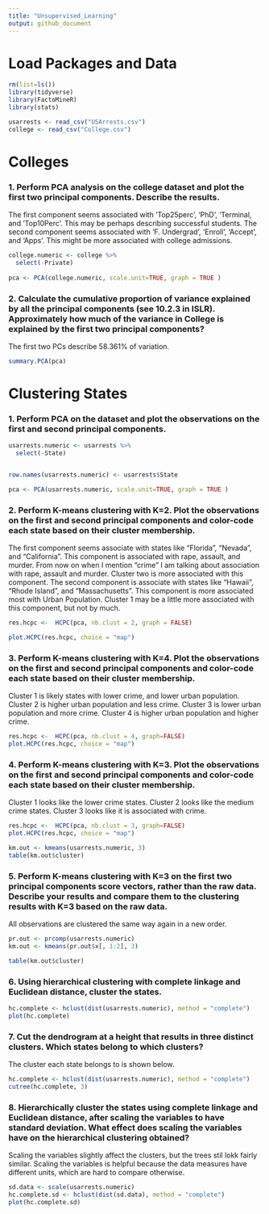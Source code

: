 ```yaml
---
title: "Unsupervised_Learning"
output: github_document
---
```


# Load Packages and Data
```r
rm(list=ls())
library(tidyverse)
library(FactoMineR)
library(stats)

usarrests <- read_csv("USArrests.csv")
college <- read_csv("College.csv")
```

# Colleges

### 1. Perform PCA analysis on the college dataset and plot the first two principal components. Describe the results.

The first component seems associated with 'Top25perc', 'PhD', 'Terminal, and 'Top10Perc'. This may be perhaps describing successful students. The second component seems associated with 'F. Undergrad', 'Enroll', 'Accept', and 'Apps'. This might be more associated with college admissions.
```r

college.numeric <- college %>% 
  select(-Private)
  
pca <- PCA(college.numeric, scale.unit=TRUE, graph = TRUE )

```



### 2. Calculate the cumulative proportion of variance explained by all the principal components (see 10.2.3 in ISLR). Approximately how much of the variance in College is explained by the first two principal components?

The first two PCs describe  58.361% of variation.
```r
summary.PCA(pca)
```

# Clustering States

### 1. Perform PCA on the dataset and plot the observations on the first and second principal components.
```r
usarrests.numeric <- usarrests %>% 
  select(-State)


row.names(usarrests.numeric) <- usarrests$State

pca <- PCA(usarrests.numeric, scale.unit=TRUE, graph = TRUE )

```

### 2. Perform K-means clustering with K=2. Plot the observations on the first and second principal components and color-code each state based on their cluster membership.

The first component seems associate with states like "Florida", "Nevada", and "California". This component is associated with rape, assault, and murder. From now on when I mention "crime" I am talking about association with rape, assault and murder. Cluster two is more associated with this component. The second component is associate with states like "Hawaii", "Rhode Island", and "Massachusetts". This component is more associated most with Urban Population. Cluster 1 may be a little more associated with this component, but not by much.
```r
res.hcpc <-  HCPC(pca, nb.clust = 2, graph = FALSE)

plot.HCPC(res.hcpc, choice = "map")
```


### 3. Perform K-means clustering with K=4. Plot the observations on the first and second principal components and color-code each state based on their cluster membership.

Cluster 1 is likely states with lower crime, and lower urban population. Cluster 2 is higher urban population and less crime. Cluster 3 is lower urban population and more crime. Cluster 4 is higher urban population and higher crime.
```r
res.hcpc <-  HCPC(pca, nb.clust = 4, graph=FALSE)
plot.HCPC(res.hcpc, choice = "map")
```


### 4. Perform K-means clustering with K=3. Plot the observations on the first and second principal components and color-code each state based on their cluster membership.

Cluster 1 looks like the lower crime states. Cluster 2 looks like the medium crime states. Cluster 3 looks like it is associated with crime.
```r
res.hcpc <-  HCPC(pca, nb.clust = 3, graph=FALSE)
plot.HCPC(res.hcpc, choice = "map")

km.out <- kmeans(usarrests.numeric, 3)
table(km.out$cluster)

```


### 5. Perform K-means clustering with K=3 on the first two principal components score vectors, rather than the raw data. Describe your results and compare them to the clustering results with K=3 based on the raw data.

All observations are clustered the same way again in a new order.
```r


pr.out <- prcomp(usarrests.numeric)
km.out <- kmeans(pr.out$x[, 1:2], 3)

table(km.out$cluster)
```

### 6. Using hierarchical clustering with complete linkage and Euclidean distance, cluster the states.

```r
hc.complete <- hclust(dist(usarrests.numeric), method = "complete")
plot(hc.complete)
```


### 7. Cut the dendrogram at a height that results in three distinct clusters. Which states belong to which clusters?


The cluster each state belongs to is shown below.

```r
hc.complete <- hclust(dist(usarrests.numeric), method = "complete")
cutree(hc.complete, 3)
```

### 8. Hierarchically cluster the states using complete linkage and Euclidean distance, after scaling the variables to have standard deviation. What effect does scaling the variables have on the hierarchical clustering obtained?

Scaling the variables slightly affect the clusters, but the trees stil lokk fairly similar. Scaling the variables is helpful because the data measures have different units, which are hard to compare otherwise.
```r
sd.data <- scale(usarrests.numeric)
hc.complete.sd <- hclust(dist(sd.data), method = "complete")
plot(hc.complete.sd)
```
